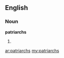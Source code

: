 ==English==

===Noun===
'''patriarchs'''

# {{plural of|[[patriarch]]}}

[[ar:patriarchs]]
[[my:patriarchs]]